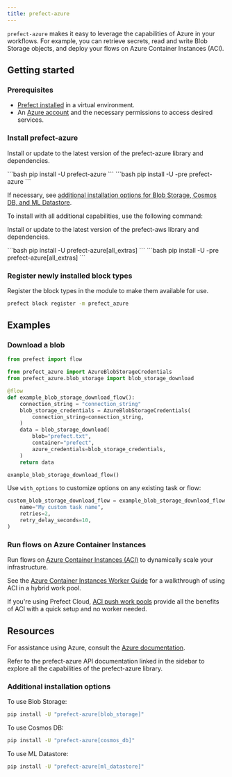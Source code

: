 ```yaml
---
title: prefect-azure
---
```


`prefect-azure` makes it easy to leverage the capabilities of Azure in your workflows.
For example, you can retrieve secrets, read and write Blob Storage objects, and deploy your flows on Azure Container Instances (ACI).

## Getting started

### Prerequisites

- [Prefect installed](3.0/get-started/install) in a virtual environment.
- An [Azure account](https://azure.microsoft.com/) and the necessary permissions to access desired services.

### Install prefect-azure

Install or update to the latest version of the prefect-azure library and dependencies.

<Tabs>
    <Tab title="Prefect 2">
    ```bash
    pip install -U prefect-azure
    ```
    </Tab>
    <Tab title="Prefect 3">
    ```bash
    pip install -U -pre prefect-azure
    ```
    </Tab>
</Tabs>


If necessary, see [additional installation options for Blob Storage, Cosmos DB, and ML Datastore](#additional-installation-options).

To install with all additional capabilities, use the following command:

Install or update to the latest version of the prefect-aws library and dependencies.

<Tabs>
    <Tab title="Prefect 2">
    ```bash
    pip install -U prefect-azure[all_extras]
    ```
    </Tab>
    <Tab title="Prefect 3">
    ```bash
    pip install -U -pre prefect-azure[all_extras]
    ```
    </Tab>
</Tabs>


### Register newly installed block types

Register the block types in the module to make them available for use.


```bash
prefect block register -m prefect_azure
```


## Examples

### Download a blob

```python
from prefect import flow

from prefect_azure import AzureBlobStorageCredentials
from prefect_azure.blob_storage import blob_storage_download

@flow
def example_blob_storage_download_flow():
    connection_string = "connection_string"
    blob_storage_credentials = AzureBlobStorageCredentials(
        connection_string=connection_string,
    )
    data = blob_storage_download(
        blob="prefect.txt",
        container="prefect",
        azure_credentials=blob_storage_credentials,
    )
    return data

example_blob_storage_download_flow()
```

Use `with_options` to customize options on any existing task or flow:

```python
custom_blob_storage_download_flow = example_blob_storage_download_flow.with_options(
    name="My custom task name",
    retries=2,
    retry_delay_seconds=10,
)
```

### Run flows on Azure Container Instances

Run flows on [Azure Container Instances (ACI)](https://learn.microsoft.com/en-us/azure/container-instances/) to dynamically scale your infrastructure.

See the [Azure Container Instances Worker Guide](/integrations/prefect-azure/aci_worker/) for a walkthrough of using ACI in a hybrid work pool.

If you're using Prefect Cloud, [ACI push work pools](/3.0/deploy/infrastructure-examples/serverless/#__tabbed_1_2) provide all the benefits of ACI with a quick setup and no worker needed.

## Resources

For assistance using Azure, consult the [Azure documentation](https://learn.microsoft.com/en-us/azure).

Refer to the prefect-azure API documentation linked in the sidebar to explore all the capabilities of the prefect-azure library.

### Additional installation options

To use Blob Storage:

```bash
pip install -U "prefect-azure[blob_storage]"
```


To use Cosmos DB:

```bash
pip install -U "prefect-azure[cosmos_db]"
```


To use ML Datastore:


```bash
pip install -U "prefect-azure[ml_datastore]"
```


